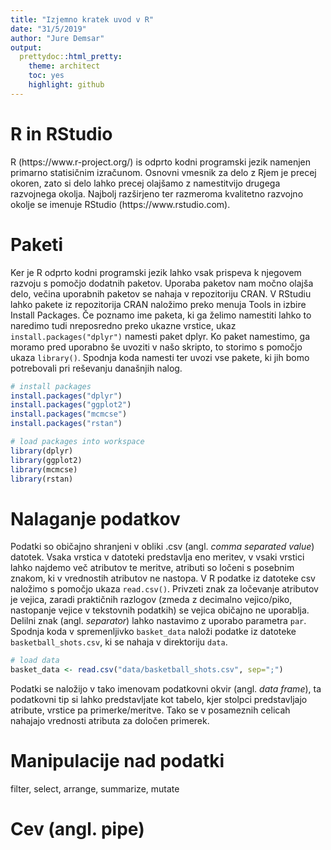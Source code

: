 ```yaml
---
title: "Izjemno kratek uvod v R"
date: "31/5/2019"
author: "Jure Demsar"
output:
  prettydoc::html_pretty:
    theme: architect
    toc: yes
    highlight: github
---
```



# R in RStudio

R (https://www.r-project.org/) is odprto kodni programski jezik namenjen primarno statisičnim izračunom. Osnovni vmesnik za delo z Rjem je precej okoren, zato si delo lahko precej olajšamo z namestitvijo drugega razvojnega okolja. Najbolj razširjeno ter razmeroma kvalitetno razvojno okolje se imenuje RStudio (https://www.rstudio.com).

# Paketi

Ker je R odprto kodni programski jezik lahko vsak prispeva k njegovem razvoju s pomočjo dodatnih paketov. Uporaba paketov nam močno olajša delo, večina uporabnih paketov se nahaja v repozitoriju CRAN. V RStudiu lahko pakete iz repozitorija CRAN naložimo preko menuja Tools in izbire Install Packages. Če poznamo ime paketa, ki ga želimo namestiti lahko to naredimo tudi nreposredno preko ukazne vrstice, ukaz `install.packages("dplyr")` namesti paket dplyr. Ko paket namestimo, ga moramo pred uporabno še uvoziti v našo skripto, to storimo s pomočjo ukaza `library()`. Spodnja koda namesti ter uvozi vse pakete, ki jih bomo potrebovali pri reševanju današnjih nalog.

```r
# install packages
install.packages("dplyr")
install.packages("ggplot2")
install.packages("mcmcse")
install.packages("rstan")

# load packages into workspace
library(dplyr)
library(ggplot2)
library(mcmcse)
library(rstan)

```


# Nalaganje podatkov

Podatki so običajno shranjeni v obliki .csv (angl. *comma separated value*) datotek. Vsaka vrstica v datoteki predstavlja eno meritev, v vsaki vrstici lahko najdemo več atributov te meritve, atributi so ločeni s posebnim znakom, ki v vrednostih atributov ne nastopa. V R podatke iz datoteke csv naložimo s pomočjo ukaza `read.csv()`. Privzeti znak za ločevanje atributov je vejica, zaradi praktičnih razlogov (zmeda z decimalno vejico/piko, nastopanje vejice v tekstovnih podatkih) se vejica običajno ne uporablja. Delilni znak (angl. *separator*) lahko nastavimo z uporabo parametra `par`. Spodnja koda v spremenljivko `basket_data` naloži podatke iz datoteke `basketball_shots.csv`, ki se nahaja v direktoriju `data`.

```r
# load data
basket_data <- read.csv("data/basketball_shots.csv", sep=";")

```

Podatki se naložijo v tako imenovam podatkovni okvir (angl. *data frame*), ta podatkovni tip si lahko predstavljate kot tabelo, kjer stolpci predstavljajo atribute, vrstice pa primerke/meritve. Tako se v posameznih celicah nahajajo vrednosti atributa za določen primerek.


# Manipulacije nad podatki

filter, select, arrange, summarize, mutate



# Cev (angl. pipe)

